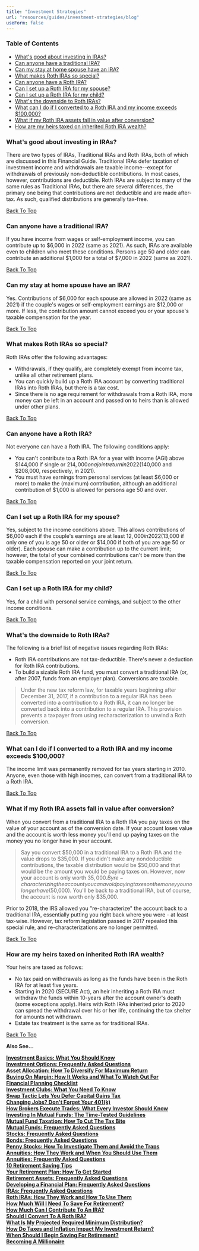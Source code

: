 ```yaml
---
title: "Investment Strategies"
url: "resources/guides/investment-strategies/blog"
useForm: false
---
```



### Table of Contents

*   [What's good about investing in IRAs?](#1)
*   [Can anyone have a traditional IRA?](#2)
*   [Can my stay at home spouse have an IRA?](#3)
*   [What makes Roth IRAs so special?](#4)
*   [Can anyone have a Roth IRA?](#5)
*   [Can I set up a Roth IRA for my spouse?](#6)
*   [Can I set up a Roth IRA for my child?](#7)
*   [What's the downside to Roth IRAs?](#8)
*   [What can I do if I converted to a Roth IRA and my income exceeds $100,000?](#9)
*   [What if my Roth IRA assets fall in value after conversion?](#10)
*   [How are my heirs taxed on inherited Roth IRA wealth?](#11)

### What's good about investing in IRAs?

There are two types of IRAs, Traditional IRAs and Roth IRAs, both of which are discussed in this Financial Guide. Traditional IRAs defer taxation of investment income and withdrawals are taxable income--except for withdrawals of previously non-deductible contributions. In most cases, however, contributions are deductible. Roth IRAs are subject to many of the same rules as Traditional IRAs, but there are several differences, the primary one being that contributions are not deductible and are made after-tax. As such, qualified distributions are generally tax-free.

[Back To Top](#top)

### Can anyone have a traditional IRA?

If you have income from wages or self-employment income, you can contribute up to $6,000 in 2022 (same as 2021). As such, IRAs are available even to children who meet these conditions. Persons age 50 and older can contribute an additional $1,000 for a total of $7,000 in 2022 (same as 2021).

[Back To Top](#top)

### Can my stay at home spouse have an IRA?

Yes. Contributions of $6,000 for each spouse are allowed in 2022 (same as 2021) if the couple's wages or self-employment earnings are $12,000 or more. If less, the contribution amount cannot exceed you or your spouse's taxable compensation for the year.

[Back To Top](#top)

### What makes Roth IRAs so special?

Roth IRAs offer the following advantages:

*   Withdrawals, if they qualify, are completely exempt from income tax, unlike all other retirement plans.
*   You can quickly build up a Roth IRA account by converting traditional IRAs into Roth IRAs, but there is a tax cost.
*   Since there is no age requirement for withdrawals from a Roth IRA, more money can be left in an account and passed on to heirs than is allowed under other plans.

[Back To Top](#top)

### Can anyone have a Roth IRA?

Not everyone can have a Roth IRA. The following conditions apply:

*   You can't contribute to a Roth IRA for a year with income (AGI) above $144,000 if single or $214,000 on a joint return in 2022 ($140,000 and $208,000, respectively, in 2021).
*   You must have earnings from personal services (at least $6,000 or more) to make the (maximum) contribution, although an additional contribution of $1,000 is allowed for persons age 50 and over.

[Back To Top](#top)

### Can I set up a Roth IRA for my spouse?

Yes, subject to the income conditions above. This allows contributions of $6,000 each if the couple's earnings are at least $12,000 in 2022($13,000 if only one of you is age 50 or older or $14,000 if both of you are age 50 or older). Each spouse can make a contribution up to the current limit; however, the total of your combined contributions can't be more than the taxable compensation reported on your joint return.

[Back To Top](#top)

### Can I set up a Roth IRA for my child?

Yes, for a child with personal service earnings, and subject to the other income conditions.

[Back To Top](#top)

### What's the downside to Roth IRAs?

The following is a brief list of negative issues regarding Roth IRAs:

*   Roth IRA contributions are not tax-deductible. There's never a deduction for Roth IRA contributions.
*   To build a sizable Roth IRA fund, you must convert a traditional IRA (or, after 2007, funds from an employer plan). Conversions are taxable.

> Under the new tax reform law, for taxable years beginning after December 31, 2017, if a contribution to a regular IRA has been converted into a contribution to a Roth IRA, it can no longer be converted back into a contribution to a regular IRA. This provision prevents a taxpayer from using recharacterization to unwind a Roth conversion.

[Back To Top](#top)

### What can I do if I converted to a Roth IRA and my income exceeds $100,000?

The income limit was permanently removed for tax years starting in 2010. Anyone, even those with high incomes, can convert from a traditional IRA to a Roth IRA.

[Back To Top](#top)

### What if my Roth IRA assets fall in value after conversion?

When you convert from a traditional IRA to a Roth IRA you pay taxes on the value of your account as of the conversion date. If your account loses value and the account is worth less money you'll end up paying taxes on the money you no longer have in your account.

> Say you convert $50,000 in a traditional IRA to a Roth IRA and the value drops to $35,000. If you didn't make any nondeductible contributions, the taxable distribution would be $50,000 and that would be the amount you would be paying taxes on. However, now your account is only worth $35,000. By re-characterizing the account you can avoid paying taxes on the money you no longer have ($50,000). You'll be back to a traditional IRA, but of course, the account is now worth only $35,000.

Prior to 2018, the IRS allowed you "re-characterize" the account back to a traditional IRA, essentially putting you right back where you were - at least tax-wise. However, tax reform legislation passed in 2017 repealed this special rule, and re-characterizations are no longer permitted.

[Back To Top](#top)

### How are my heirs taxed on inherited Roth IRA wealth?

Your heirs are taxed as follows:

*   No tax paid on withdrawals as long as the funds have been in the Roth IRA for at least five years.
*   Starting in 2020 (SECURE Act), an heir inheriting a Roth IRA must withdraw the funds within 10-years after the account owner's death (some exceptions apply). Heirs with Roth IRAs inherited prior to 2020 can spread the withdrawal over his or her life, continuing the tax shelter for amounts not withdrawn.
*   Estate tax treatment is the same as for traditional IRAs.

[Back To Top](#top)

**Also See...**

[**Investment Basics: What You Should Know**](/sample652/investment-strategies.php?item=83&catid=28&cat=Investment+Basics%3A+What+You+Should+Know)  
[**Investment Options: Frequently Asked Questions**](/sample652/investment-strategies.php?item=13&catid=28&cat=Investment+Options%3A+Frequently+Asked+Questions)  
[**Asset Allocation: How To Diversify For Maximum Return**](/sample652/investment-strategies.php?item=84&catid=28&cat=Asset+Allocation%3A+How+To+Diversify+For+Maximum+Return)  
[**Buying On Margin: How It Works and What To Watch Out For**](/sample652/investment-strategies.php?item=86&catid=28&cat=Buying+On+Margin%3A+How+It+Works+and+What+To+Watch+Out+For)  
[**Financial Planning Checklist**](/sample652/investment-strategies.php?item=87&catid=28&cat=Financial+Planning+Checklist)  
[**Investment Clubs: What You Need To Know**](/sample652/investment-strategies.php?item=88&catid=28&cat=Investment+Clubs%3A+What+You+Need+To+Know)  
[**Swap Tactic Lets You Defer Capital Gains Tax**](/sample652/investment-strategies.php?item=89&catid=28&cat=Swap+Tactic+Lets+You+Defer+Capital+Gains+Tax)  
[**Changing Jobs? Don't Forget Your 401(k)**](/sample652/investment-strategies.php?item=90&catid=28&cat=Changing+Jobs%3F+Don%27t+Forget+Your+401%28k%29)  
[**How Brokers Execute Trades: What Every Investor Should Know**](/sample652/investment-strategies.php?item=91&catid=28&cat=How+Brokers+Execute+Trades%3A+What+Every+Investor+Should+Know)  
[**Investing In Mutual Funds: The Time-Tested Guidelines**](/sample652/investment-strategies.php?item=92&catid=28&cat=Investing+In+Mutual+Funds%3A+The+Time-Tested+Guidelines)  
[**Mutual Fund Taxation: How To Cut The Tax Bite**](/sample652/investment-strategies.php?item=99&catid=28&cat=Mutual+Fund+Taxation%3A+How+To+Cut+The+Tax+Bite)  
[**Mutual Funds: Frequently Asked Questions**](/sample652/investment-strategies.php?item=16&catid=28&cat=Mutual+Funds%3A+Frequently+Asked+Questions)  
[**Stocks: Frequently Asked Questions**](/sample652/investment-strategies.php?item=17&catid=28&cat=Stocks%3A+Frequently+Asked+Questions)  
[**Bonds: Frequently Asked Questions**](/sample652/investment-strategies.php?item=15&catid=28&cat=Bonds%3A+Frequently+Asked+Questions)  
[**Penny Stocks: How To Investigate Them and Avoid the Traps**](/sample652/investment-strategies.php?item=95&catid=28&cat=Penny+Stocks%3A+How+To+Investigate+Them+and+Avoid+the+Traps)  
[**Annuities: How They Work and When You Should Use Them**](/sample652/investment-strategies.php?item=51&catid=28&cat=Annuities%3A+How+They+Work+and+When+You+Should+Use+Them)  
[**Annuities: Frequently Asked Questions**](/sample652/investment-strategies.php?item=14&catid=28&cat=Annuities%3A+Frequently+Asked+Questions)  
[**10 Retirement Saving Tips**](/sample652/investment-strategies.php?item=55&catid=28&cat=10+Retirement+Saving+Tips)  
[**Your Retirement Plan: How To Get Started**](/sample652/investment-strategies.php?item=54&catid=28&cat=Your+Retirement+Plan%3A+How+To+Get+Started)  
[**Retirement Assets: Frequently Asked Questions**](/sample652/investment-strategies.php?item=19&catid=28&cat=Retirement+Assets%3A+Frequently+Asked+Questions)  
[**Developing a Financial Plan: Frequently Asked Questions**](/sample652/investment-strategies.php?item=12&catid=28&cat=Developing+a+Financial+Plan%3A+Frequently+Asked+Questions)  
[**IRAs: Frequently Asked Questions**](/sample652/investment-strategies.php?item=21&catid=28&cat=IRAs%3A+Frequently+Asked+Questions)  
[**Roth IRAs: How They Work and How To Use Them**](/sample652/investment-strategies.php?item=60&catid=28&cat=Roth+IRAs%3A+How+They+Work+and+How+To+Use+Them)  
[**How Much Will I Need To Save For Retirement?**](calc-section.php?calc=ret02)  
[**How Much Can I Contribute To An IRA?**](calc-section.php?calc=qua02)  
[**Should I Convert To A Roth IRA?**](calc-section.php?calc=qua04)  
[**What Is My Projected Required Minimum Distribution?**](calc-section.php?calc=qua07)  
[**How Do Taxes and Inflation Impact My Investment Return?**](calc-section.php?calc=sav09)  
[**When Should I Begin Saving For Retirement?**](calc-section.php?calc=ret07)  
[**Becoming A Millionaire**](calc-section.php?calc=sav01)  
